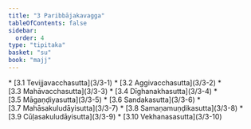 ```yaml
---
title: "3 Paribbājakavagga"
tableOfContents: false
sidebar:
  order: 4
type: "tipitaka"
basket: "su"
book: "majj"
---
```



<DynamicBreadcrumb />



<TableOfContents book="majj" section="3">
* [3.1 Tevijjavacchasutta](3/3-1)
* [3.2 Aggivacchasutta](3/3-2)
* [3.3 Mahāvacchasutta](3/3-3)
* [3.4 Dīghanakhasutta](3/3-4)
* [3.5 Māgaṇḍiyasutta](3/3-5)
* [3.6 Sandakasutta](3/3-6)
* [3.7 Mahāsakuludāyisutta](3/3-7)
* [3.8 Samaṇamuṇḍikasutta](3/3-8)
* [3.9 Cūḷasakuludāyisutta](3/3-9)
* [3.10 Vekhanasasutta](3/3-10)
</TableOfContents>